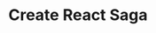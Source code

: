 ---
title: "Create React Saga"
platform: "npm"
publishedAt: "2020-11-16"
url: "https://sprakash57.github.io/create-react-saga"
summary: "create-react-saga is a CLI tool for quickly setup your next clutter-free webpack backed React application."
details: "create-react-saga is a CLI tool for quickly setup your next clutter-free webpack backed React application. It provides you the latest hooks based codebase, testing utilities and storybooks. Creating components ahead of development for early reviews, Want to use Redux-Saga middleware for async calls, Proper testing environment setup for React hooks. All packed in one package. You will get the most vanilla React experience ever."
demo: "https://live.d3knmnietsgia5.amplifyapp.com/"
technology: ["React 17", "Redux-Saga", "ES6+", "Webpack 5", "Storybook.js", "React Testing Library"]
---